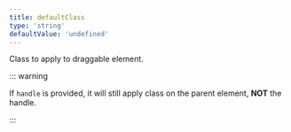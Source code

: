 ```yaml
---
title: defaultClass
type: 'string'
defaultValue: 'undefined'
---
```



Class to apply to draggable element.

::: warning

If `handle` is provided, it will still apply class on the parent element, **NOT** the handle.

:::
